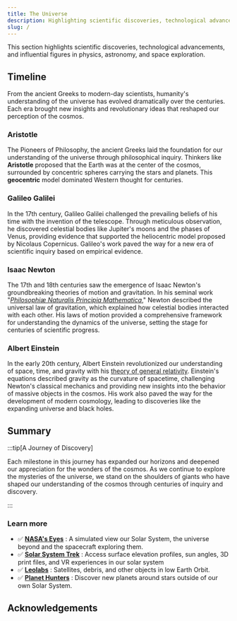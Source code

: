 ```yaml
---
title: The Universe
description: Highlighting scientific discoveries, technological advancements, and influential figures in physics, astronomy, and space exploration.
slug: /
---
```



<TakenLogo  className="logoBadge" />

This section highlights scientific discoveries, technological advancements, and influential figures in physics, astronomy, and space exploration.

## Timeline

From the ancient Greeks to modern-day scientists, humanity's understanding of the universe has evolved dramatically over the centuries. Each era brought new insights and revolutionary ideas that reshaped our perception of the cosmos.


### Aristotle

The Pioneers of Philosophy, the ancient Greeks laid the foundation for our understanding of the universe through philosophical inquiry. Thinkers like **Aristotle** proposed that the Earth was at the center of the cosmos, surrounded by concentric spheres carrying the stars and planets. This **geocentric** model dominated Western thought for centuries.

### Galileo Galilei

In the 17th century, Galileo Galilei challenged the prevailing beliefs of his time with the invention of the telescope. Through meticulous observation, he discovered celestial bodies like Jupiter's moons and the phases of Venus, providing evidence that supported the heliocentric model proposed by Nicolaus Copernicus. Galileo's work paved the way for a new era of scientific inquiry based on empirical evidence.

### Isaac Newton

The 17th and 18th centuries saw the emergence of Isaac Newton's groundbreaking theories of motion and gravitation. In his seminal work "_[Philosophiæ Naturalis Principia Mathematica](../cosmos/legacy/exploring-principia.mdx)_," Newton described the universal law of gravitation, which explained how celestial bodies interacted with each other. His laws of motion provided a comprehensive framework for understanding the dynamics of the universe, setting the stage for centuries of scientific progress.

### Albert Einstein

In the early 20th century, Albert Einstein revolutionized our understanding of space, time, and gravity with his [theory of general relativity](../cosmos/legacy/special-general-relativity.mdx). Einstein's equations described gravity as the curvature of spacetime, challenging Newton's classical mechanics and providing new insights into the behavior of massive objects in the cosmos. His work also paved the way for the development of modern cosmology, leading to discoveries like the expanding universe and black holes.
<!-- ## Conclusion: 

 -->


## Summary

:::tip[A Journey of Discovery]

Each milestone in this journey has expanded our horizons and deepened our appreciation for the wonders of the cosmos. As we continue to explore the mysteries of the universe, we stand on the shoulders of giants who have shaped our understanding of the cosmos through centuries of inquiry and discovery.

:::



### Learn more 

- ✅ **[NASA's Eyes](https://eyes.nasa.gov/apps/solar-system/#/home)** : A simulated view our Solar System, the universe beyond and the spacecraft exploring them.
- ✅ **[Solar System Trek](https://trek.nasa.gov/)** :  Access surface elevation profiles, sun angles, 3D print files, and VR experiences in our solar system
- ✅ **[Leolabs](https://platform.leolabs.space/visualizations/leo)** : Satellites, debris, and other objects in low Earth Orbit.
- ✅ **[Planet Hunters](https://planethunters.org)** : Discover new planets around stars outside of our own Solar System.

## Acknowledgements

<NasaLogo className='logoBadge' />

<!-- <img
  src={require('/img/space/nasa.png').default}
  alt="Nasa"
  className=""
  width="100"
/> -->